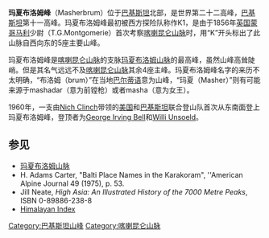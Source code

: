 {{Link style|time=2015-12-12T03:12:25+00:00}}
{{Infobox mountain
| Name = 玛夏布洛姆峰
| Photo = Masherbrum.jpg
| Caption = 夏季的玛夏布洛姆峰
| Elevation = {{convert|7821|m|ft|0}}
| elevation_ref = <br /><small>[[世界高山列表|世界第22高]]
| Location = {{PAK}}<br />[[吉爾吉特-巴爾蒂斯坦|吉爾吉特-巴爾蒂斯坦]]
| Range = [[喀喇崑崙山脈|喀喇崑崙山脈]]
| pushpin_map = Karakoram relief
| pushpin_map_caption = 玛夏布洛姆峰的位置
| label_position =
| coordinates = {{coord|35|38|33|N|76|18|39|E|display=inline,title}}
| coordinates_ref = 
| parent_peak = 
| range_coordinates =
| latd=35 | latm=38 | lats=33 | latNS=N
| longd=76 | longm=18 | longs=39 | longEW=E
| First ascent = 1960年<br />[[:en:George_Irving_Bell|Nich Clinch]]与[[:en:Willi_Unsoeld|Nich Clinch]]
}}

'''玛夏布洛姆峰'''（Masherbrum）位于[[巴基斯坦|巴基斯坦]]北部，是世界第二十二高峰，[[巴基斯坦|巴基斯坦]]第十一高峰。玛夏布洛姆峰最初被西方探险队称作K1，是由于1856年[[英国|英国]][[蒙哥马利|蒙哥马利]]少尉（T.G.Montgomerie）首次考察[[喀喇昆仑山脉|喀喇昆仑山脉]]时，用“K”开头标出了此山脉自西向东的5座主要山峰。

玛夏布洛姆峰是[[喀喇昆仑山脉|喀喇昆仑山脉]]的支脉[[玛夏布洛姆山脉|玛夏布洛姆山脉]]的最高峰，虽然山峰高耸陡峭。但是其名气远远不及[[喀喇昆仑山脉|喀喇昆仑山脉]]其余4座主峰。玛夏布洛姆峰名字的来历不太明确，“布洛姆（brum）”在当地[[巴尔蒂语|巴尔蒂语]]意为山峰，“玛夏（Masher）”则有可能来源于mashadar（意为前镗枪）或者masha（意为女王）。

1960年，一支由[[:en:Nich_Clinch|Nich Clinch]]带领的[[美国|美国]]和[[巴基斯坦|巴基斯坦]]联合登山队首次从东南面登上玛夏布洛姆峰，登顶者为[[:en:George_Irving_Bell|George Irving Bell]]和[[:en:Willi_Unsoeld|Willi Unsoeld]]。

== 参见 ==
* [[玛夏布洛姆山脉|玛夏布洛姆山脉]]
* H. Adams Carter, "Balti Place Names in the Karakoram", ''American Alpine Journal 49 (1975), p. 53.
* Jill Neate, ''High Asia: An Illustrated History of the 7000 Metre Peaks'', ISBN 0-89886-238-8
* [http://www.alpine-club.org.uk/hi/ Himalayan Index]{{Wayback|url=http://www.alpine-club.org.uk/hi/ |date=20170717233808 }}
{{Pakistan-geo-stub}}

{{喀喇昆仑山脉山峰地图}}

{{Authority control}}

[[Category:巴基斯坦山峰|Category:巴基斯坦山峰]]
[[Category:喀喇昆仑山脉|Category:喀喇昆仑山脉]]